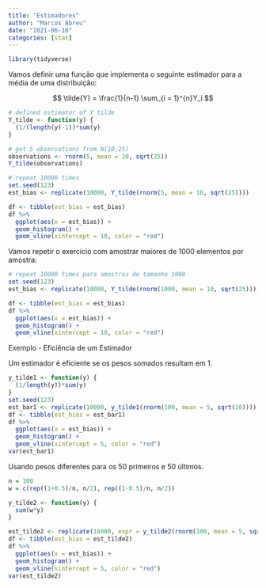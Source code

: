 ```yaml
---
title: "Estimadores"
author: "Marcos Abreu"
date: "2021-06-10"
categories: [stat]
---
```


```r
library(tidyverse)
```

Vamos definir uma função que implementa o seguinte estimador para a média de uma distribuição:

$$
\tilde{Y} =  \frac{1}{n-1} \sum_{i = 1}^{n}Y_i
$$

```r
# defined estimator of Y_tilde
Y_tilde <- function(y) {
  (1/(length(y)-1))*sum(y)
}

# get 5 observations from N(10,25)
observations <- rnorm(5, mean = 10, sqrt(25))
Y_tilde(observations)

# repeat 10000 times
set.seed(123)
est_bias <- replicate(10000, Y_tilde(rnorm(5, mean = 10, sqrt(25))))

df <- tibble(est_bias = est_bias)
df %>% 
  ggplot(aes(x = est_bias)) +
  geom_histogram() +
  geom_vline(xintercept = 10, color = "red")
```

Vamos repetir o exercício com amostrar maiores de 1000 elementos por amostra:

```r
# repeat 10000 times para amostras de tamanho 1000
set.seed(123)
est_bias <- replicate(10000, Y_tilde(rnorm(1000, mean = 10, sqrt(25))))

df <- tibble(est_bias = est_bias)
df %>% 
  ggplot(aes(x = est_bias)) +
  geom_histogram() +
  geom_vline(xintercept = 10, color = "red")

```

Exemplo - Eficiência de um Estimador

Um estimador é eficiente se os pesos somados resultam em 1.

```r
y_tilde1 <- function(y) {
  (1/length(y))*sum(y)
}
set.seed(123)
est_bar1 <- replicate(10000, y_tilde1(rnorm(100, mean = 5, sqrt(10))))
df <- tibble(est_bias = est_bar1)
df %>% 
  ggplot(aes(x = est_bias)) +
  geom_histogram() +
  geom_vline(xintercept = 5, color = "red")
var(est_bar1)
```

Usando pesos diferentes para os 50 primeiros e 50 últimos.

```r
n = 100
w = c(rep((1+0.5)/n, n/2), rep((1-0.5)/n, n/2))

y_tilde2 <- function(y) {
  sum(w*y)
}

est_tilde2 <- replicate(10000, expr = y_tilde2(rnorm(100, mean = 5, sqrt(10))))
df <- tibble(est_bias = est_tilde2)
df %>% 
  ggplot(aes(x = est_bias)) +
  geom_histogram() +
  geom_vline(xintercept = 5, color = "red")
var(est_tilde2)
```
